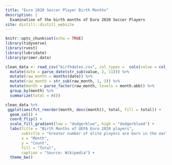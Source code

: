 ```yaml
---
title: "Euro 2020 Soccer Player Birth Months"
description: |
  Examination of the birth months of Euro 2020 Soccer Players
site: distill::distill_website
---
```


```r
knitr::opts_chunk$set(echo = TRUE)
library(tidyverse)
library(rvest)
library(lubridate)
library(primer.data)
```

```r
clean_data <- read_csv("birthdates.csv", col_types =  cols(value = col_character())) %>% 
  mutate(date = parse_date(str_sub(value, 2, 11))) %>%
  mutate(raw_month = months(date)) %>% 
  mutate(raw_month = str_sub(raw_month, 1, 3)) %>% 
  mutate(month = parse_factor(raw_month, levels = month.abb)) %>% 
  group_by(month) %>% 
  summarize(total = n())
```

```r
clean_data %>% 
 ggplot(aes(fct_reorder(month, desc(month)), total, fill = total)) +
  geom_col() +
  coord_flip() + 
  scale_fill_gradient(low = "dodgerblue", high = "dodgerblue4") +
  labs(title = "Birth Months of UEFA Euro 2020 players",
       subtitle = "Greater number of elite players are born in the earlier months of the year \nFelix Cai 06/16/2021",
       x = "Month",
       y = "Count",
       fill = "Total",
       caption = "Source: Wikipedia") +
  theme_bw()
```